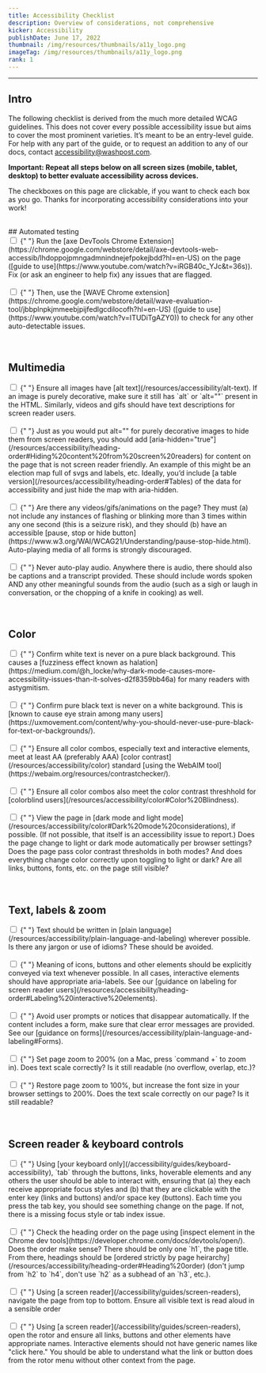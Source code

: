 ```yaml
---
title: Accessibility Checklist
description: Overview of considerations, not comprehensive
kicker: Accessibility
publishDate: June 17, 2022
thumbnail: /img/resources/thumbnails/a11y_logo.png
imageTag: /img/resources/thumbnails/a11y_logo.png
rank: 1
---
```


---

## Intro

The following checklist is derived from the much more detailed WCAG guidelines. This does not cover every possible accessibility issue but aims to cover the most prominent varieties. It’s meant to be an entry-level guide. For help with any part of the guide, or to request an addition to any of our docs, contact accessibility@washpost.com.

**Important: Repeat all steps below on all screen sizes (mobile, tablet, desktop) to better evaluate accessibility across devices.**

The checkboxes on this page are clickable, if you want to check each box as you go. Thanks for incorporating accessibility considerations into your work!

<br />
## Automated testing

<form action="/action_page.php">
  <div style={{ display: "flex", alignItems: "flex-start" }}>
    <input
      type="checkbox"
      id="1"
      name="checkbox 1"
      style={{ marginRight: "12px" }}
    />
    <label for="1" style={{ display: "inline-block" }}>
      {" "}
      Run the [axe DevTools Chrome Extension](https://chrome.google.com/webstore/detail/axe-devtools-web-accessib/lhdoppojpmngadmnindnejefpokejbdd?hl=en-US)
      on the page ([guide to use](https://www.youtube.com/watch?v=iRGB40c_YJc&t=36s)).
      Fix (or ask an engineer to help fix) any issues that are flagged.
    </label>
  </div>
  <br />
  <div style={{ display: "flex", alignItems: "flex-start" }}>
    <input
      type="checkbox"
      id="1"
      name="checkbox 1"
      style={{ marginRight: "12px" }}
    />
    <label for="1" style={{ display: "inline-block" }}>
      {" "}
      Then, use the [WAVE Chrome extension](https://chrome.google.com/webstore/detail/wave-evaluation-tool/jbbplnpkjmmeebjpijfedlgcdilocofh?hl=en-US)
      ([guide to use](https://www.youtube.com/watch?v=ITUDiTgAZY0)) to check for
      any other auto-detectable issues.
    </label>
  </div>
  <br />
  <br />
</form>

## Multimedia

<form action="/action_page.php">
  <div style={{ display: "flex", alignItems: "flex-start" }}>
    <input
      type="checkbox"
      id="2"
      name="checkbox 2"
      style={{ marginRight: "12px" }}
    />
    <label for="2" style={{ display: "inline-block" }}>
      {" "}
      Ensure all images have [alt text](/resources/accessibility/alt-text). If an
      image is purely decorative, make sure it still has `alt` or `alt=""` present
      in the HTML. Similarly, videos and gifs should have text descriptions for screen
      reader users.
    </label>
  </div>
  <br />
  <div style={{ display: "flex", alignItems: "flex-start" }}>
    <input
      type="checkbox"
      id="3"
      name="checkbox 3"
      style={{ marginRight: "12px" }}
    />
    <label for="3" style={{ display: "inline-block" }}>
      {" "}
      Just as you would put alt="" for purely decorative images to hide them from
      screen readers, you should add [aria-hidden="true"](/resources/accessibility/heading-order#Hiding%20content%20from%20screen%20readers) for content on the page that
      is not screen reader friendly. An example of this might be an election map
      full of svgs and labels, etc. Ideally, you’d include [a table version](/resources/accessibility/heading-order#Tables) of the
      data for accessibility and just hide the map with aria-hidden.
    </label>
  </div>
  <br />
  <div style={{ display: "flex", alignItems: "flex-start" }}>
    <input
      type="checkbox"
      id="4"
      name="checkbox 4"
      style={{ marginRight: "12px" }}
    />
    <label for="4" style={{ display: "inline-block" }}>
      {" "}
      Are there any videos/gifs/animations on the page? They must (a) not include
      any instances of flashing or blinking more than 3 times within any one second
      (this is a seizure risk), and they should (b) have an accessible [pause, stop
      or hide button](https://www.w3.org/WAI/WCAG21/Understanding/pause-stop-hide.html).
      Auto-playing media of all forms is strongly discouraged.
    </label>
  </div>
  <br />
  <div style={{ display: "flex", alignItems: "flex-start" }}>
    <input
      type="checkbox"
      id="5"
      name="checkbox 5"
      style={{ marginRight: "12px" }}
    />
    <label for="5" style={{ display: "inline-block" }}>
      {" "}
      Never auto-play audio. Anywhere there is audio, there should also be captions
      and a transcript provided. These should include words spoken AND any other
      meaningful sounds from the audio (such as a sigh or laugh in conversation,
      or the chopping of a knife in cooking) as well.
    </label>
  </div>
  <br />
  <br />
</form>

## Color

<form action="/action_page.php">
  <div style={{ display: "flex", alignItems: "flex-start" }}>
    <input
      type="checkbox"
      id="6"
      name="checkbox 6"
      style={{ marginRight: "12px" }}
    />
    <label for="6" style={{ display: "inline-block" }}>
      {" "}
      Confirm white text is never on a pure black background. This causes a [fuzziness
      effect known as halation](https://medium.com/@h_locke/why-dark-mode-causes-more-accessibility-issues-than-it-solves-d2f8359bb46a)
      for many readers with astygmitism.
    </label>
  </div>
  <br />
  <div style={{ display: "flex", alignItems: "flex-start" }}>
    <input
      type="checkbox"
      id="6"
      name="checkbox 6"
      style={{ marginRight: "12px" }}
    />
    <label for="6" style={{ display: "inline-block" }}>
      {" "}
      Confirm pure black text is never on a white background. This is [known to cause
      eye strain among many users](https://uxmovement.com/content/why-you-should-never-use-pure-black-for-text-or-backgrounds/).
    </label>
  </div>
  <br />
  <div style={{ display: "flex", alignItems: "flex-start" }}>
    <input
      type="checkbox"
      id="7"
      name="checkbox 7"
      style={{ marginRight: "12px" }}
    />
    <label for="7" style={{ display: "inline-block" }}>
      {" "}
      Ensure all color combos, especially text and interactive elements, meet at
      least AA (preferably AAA) [color contrast](/resources/accessibility/color)
      standard [using the WebAIM tool](https://webaim.org/resources/contrastchecker/).
    </label>
  </div>
  <br />
  <div style={{ display: "flex", alignItems: "flex-start" }}>
    <input
      type="checkbox"
      id="8"
      name="checkbox 8"
      style={{ marginRight: "12px" }}
    />
    <label for="8" style={{ display: "inline-block" }}>
      {" "}
      Ensure all color combos also meet the color contrast threshhold for [colorblind
      users](/resources/accessibility/color#Color%20Blindness).
    </label>
  </div>
  <br />
  <div style={{ display: "flex", alignItems: "flex-start" }}>
    <input
      type="checkbox"
      id="9"
      name="checkbox 9"
      style={{ marginRight: "12px" }}
    />
    <label for="9" style={{ display: "inline-block" }}>
      {" "}
      View the page in [dark mode and light mode](/resources/accessibility/color#Dark%20mode%20considerations),
      if possible. (If not possible, that itself is an accessibility issue to report.)
      Does the page change to light or dark mode automatically per browser settings?
      Does the page pass color contrast thresholds in both modes? And does everything
      change color correctly upon toggling to light or dark? Are all links, buttons,
      fonts, etc. on the page still visible?
    </label>
  </div>
  <br />
  <br />
</form>

## Text, labels & zoom

<form action="/action_page.php">
  <div style={{ display: "flex", alignItems: "flex-start" }}>
    <input
      type="checkbox"
      id="10"
      name="checkbox 10"
      style={{ marginRight: "12px" }}
    />
    <label for="10" style={{ display: "inline-block" }}>
      {" "}
      Text should be written in [plain language](/resources/accessibility/plain-language-and-labeling)
      wherever possible. Is there any jargon or use of idioms? These should be avoided.
    </label>
  </div>
  <br />
  <div style={{ display: "flex", alignItems: "flex-start" }}>
    <input
      type="checkbox"
      id="11"
      name="checkbox 11"
      style={{ marginRight: "12px" }}
    />
    <label for="11" style={{ display: "inline-block" }}>
      {" "}
      Meaning of icons, buttons and other elements should be explicitly conveyed
      via text whenever possible. In all cases, interactive elements should have
      appropriate aria-labels. See our [guidance on labeling for screen reader users](/resources/accessibility/heading-order#Labeling%20interactive%20elements).
    </label>
  </div>
  <br />
  <div style={{ display: "flex", alignItems: "flex-start" }}>
    <input
      type="checkbox"
      id="12"
      name="checkbox 12"
      style={{ marginRight: "12px" }}
    />
    <label for="12" style={{ display: "inline-block" }}>
      {" "}
      Avoid user prompts or notices that disappear automatically. If the content
      includes a form, make sure that clear error messages are provided. See our [guidance on forms](/resources/accessibility/plain-language-and-labeling#Forms).
    </label>
  </div>
  <br />
  <div style={{ display: "flex", alignItems: "flex-start" }}>
    <input
      type="checkbox"
      id="13"
      name="checkbox 13"
      style={{ marginRight: "12px" }}
    />
    <label for="13" style={{ display: "inline-block" }}>
      {" "}
      Set page zoom to 200% (on a Mac, press `command +` to zoom in). Does text scale
      correctly? Is it still readable (no overflow, overlap, etc.)?
    </label>
  </div>
  <br />
  <div style={{ display: "flex", alignItems: "flex-start" }}>
    <input
      type="checkbox"
      id="14"
      name="checkbox 14"
      style={{ marginRight: "12px" }}
    />
    <label for="14" style={{ display: "inline-block" }}>
      {" "}
      Restore page zoom to 100%, but increase the font size in your browser settings
      to 200%. Does the text scale correctly on our page? Is it still readable?
    </label>
  </div>
  <br />
  <br />
</form>

## Screen reader & keyboard controls

<form action="/action_page.php">
  <div style={{ display: "flex", alignItems: "flex-start" }}>
    <input
      type="checkbox"
      id="15"
      name="checkbox 15"
      style={{ marginRight: "12px" }}
    />
    <label for="15" style={{ display: "inline-block" }}>
      {" "}
      Using [your keyboard only](/accessibility/guides/keyboard-accessibility), `tab`
      through the buttons, links, hoverable elements and any others the user should
      be able to interact with, ensuring that (a) they each receive appropriate focus
      styles and (b) that they are clickable with the enter key (links and buttons)
      and/or space key (buttons). Each time you press the tab key, you should see
      something change on the page. If not, there is a missing focus style or tab
      index issue.
    </label>
  </div>
  <br />
  <div style={{ display: "flex", alignItems: "flex-start" }}>
    <input
      type="checkbox"
      id="16"
      name="checkbox 16"
      style={{ marginRight: "12px" }}
    />
    <label for="16" style={{ display: "inline-block" }}>
      {" "}
      Check the heading order on the page using [inspect element in the Chrome dev
      tools](https://developer.chrome.com/docs/devtools/open/). Does the order make
      sense? There should be only one `h1`, the page title. From there, headings
      should be [ordered strictly by page heirarchy](/resources/accessibility/heading-order#Heading%20order) (don't jump from `h2` to `h4`,
      don't use `h2` as a subhead of an `h3`, etc.).
    </label>
  </div>
  <br />
  <div style={{ display: "flex", alignItems: "flex-start" }}>
    <input
      type="checkbox"
      id="17"
      name="checkbox 17"
      style={{ marginRight: "12px" }}
    />
    <label for="17" style={{ display: "inline-block" }}>
      {" "}
      Using [a screen reader](/accessibility/guides/screen-readers), navigate the
      page from top to bottom. Ensure all visible text is read aloud in a sensible
      order
    </label>
  </div>
  <br />
  <div style={{ display: "flex", alignItems: "flex-start" }}>
    <input
      type="checkbox"
      id="18"
      name="checkbox 18"
      style={{ marginRight: "12px" }}
    />
    <label for="18">
      {" "}
      Using [a screen reader](/accessibility/guides/screen-readers), open the rotor
      and ensure all links, buttons and other elements have appropriate names. Interactive
      elements should not have generic names like "click here." You should be able
      to understand what the link or button does from the rotor menu without other
      context from the page.
    </label>
  </div>
</form>

